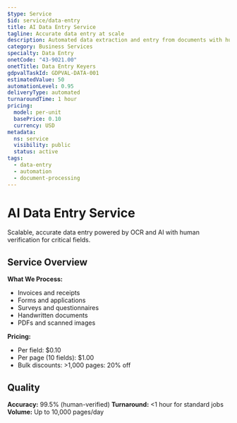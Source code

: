 ```yaml
---
$type: Service
$id: service/data-entry
title: AI Data Entry Service
tagline: Accurate data entry at scale
description: Automated data extraction and entry from documents with human verification
category: Business Services
specialty: Data Entry
onetCode: "43-9021.00"
onetTitle: Data Entry Keyers
gdpvalTaskId: GDPVAL-DATA-001
estimatedValue: 50
automationLevel: 0.95
deliveryType: automated
turnaroundTime: 1 hour
pricing:
  model: per-unit
  basePrice: 0.10
  currency: USD
metadata:
  ns: service
  visibility: public
  status: active
tags:
  - data-entry
  - automation
  - document-processing
---
```


# AI Data Entry Service

Scalable, accurate data entry powered by OCR and AI with human verification for critical fields.

## Service Overview

**What We Process:**
- Invoices and receipts
- Forms and applications
- Surveys and questionnaires
- Handwritten documents
- PDFs and scanned images

**Pricing:**
- Per field: $0.10
- Per page (10 fields): $1.00
- Bulk discounts: >1,000 pages: 20% off

## Quality

**Accuracy:** 99.5% (human-verified)
**Turnaround:** <1 hour for standard jobs
**Volume:** Up to 10,000 pages/day
